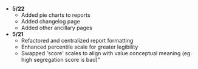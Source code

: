 
* **5/22**
  * Added pie charts to reports
  * Added changelog page
  * Added other ancillary pages
* **5/21**
  * Refactored and centralized report formatting
  * Enhanced percentile scale for greater legibility
  * Swapped 'score' scales to align with value conceptual meaning (eg. high segregation score is bad)"
